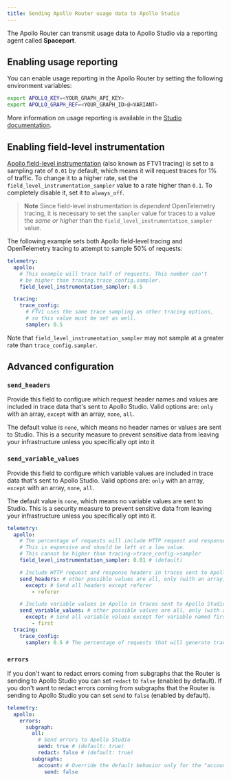 ```yaml
---
title: Sending Apollo Router usage data to Apollo Studio
---
```


The Apollo Router can transmit usage data to Apollo Studio via a reporting agent called **Spaceport**.

## Enabling usage reporting

You can enable usage reporting in the Apollo Router by setting the following environment variables:

```bash
export APOLLO_KEY=<YOUR_GRAPH_API_KEY>
export APOLLO_GRAPH_REF=<YOUR_GRAPH_ID>@<VARIANT>
```

More information on usage reporting is available in the [Studio documentation](/studio/metrics/usage-reporting/).

## Enabling field-level instrumentation

[Apollo field-level instrumentation](https://www.apollographql.com/docs/federation/metrics) (also known as FTV1 tracing) is set to a sampling rate of `0.01` by default, which means it will request traces for 1% of traffic. To change it to a higher rate, set the `field_level_instrumentation_sampler` value to a rate higher than `0.1`. To completely disable it, set it to `always_off`.

> **Note**
> Since field-level instrumentation is _dependent_ OpenTelemetry tracing, it is necessary to set the `sampler` value for traces to a value the _same or higher_ than the `field_level_instrumentation_sampler` value.

The following example sets both Apollo field-level tracing and OpenTelemetry tracing to attempt to sample 50% of requests:

```yaml
telemetry:
  apollo:
    # This example will trace half of requests. This number can't
    # be higher than tracing.trace_config.sampler.
    field_level_instrumentation_sampler: 0.5

  tracing:
    trace_config:
      # FTV1 uses the same trace sampling as other tracing options,
      # so this value must be set as well.
      sampler: 0.5
```

Note that `field_level_instrumentation_sampler` may not sample at a greater rate than `trace_config.sampler`.

## Advanced configuration

### `send_headers`

Provide this field to configure which request header names and values are included in trace data that's sent to Apollo Studio. Valid options are: `only` with an array, `except` with an array, `none`, `all`.

The default value is `none`, which means no header names or values are sent to Studio. This is a security measure to prevent sensitive data from leaving your infrastructure unless you specifically opt into it

### `send_variable_values`

Provide this field to configure which variable values are included in trace data that's sent to Apollo Studio. Valid options are: `only` with an array, `except` with an array, `none`, `all`.

The default value is `none`, which means no variable values are sent to Studio. This is a security measure to prevent sensitive data from leaving your infrastructure unless you specifically opt into it.

```yaml title="router.yaml"
telemetry:
  apollo:
    # The percentage of requests will include HTTP request and response headers in traces sent to Apollo Studio.
    # This is expensive and should be left at a low value.
    # This cannot be higher than tracing->trace_config->sampler
    field_level_instrumentation_sampler: 0.01 # (default)

    # Include HTTP request and response headers in traces sent to Apollo Studio
    send_headers: # other possible values are all, only (with an array), except (with an array), none (by default)
      except: # Send all headers except referer
        - referer

    # Include variable values in Apollo in traces sent to Apollo Studio
    send_variable_values: # other possible values are all, only (with an array), except (with an array), none (by default)
      except: # Send all variable values except for variable named first
        - first
  tracing:
    trace_config:
      sampler: 0.5 # The percentage of requests that will generate traces (a rate or `always_on` or `always_off`)
```

### `errors`

If you don't want to redact errors coming from subgraphs that the Router is sending to Apollo Studio you can set `redact` to `false` (enabled by default).
If you don't want to redact errors coming from subgraphs that the Router is sending to Apollo Studio you can set `send` to `false` (enabled by default).

```yaml title="router.yaml"
telemetry:
  apollo:
    errors:
      subgraph:
        all:
          # Send errors to Apollo Studio
          send: true # (default: true)
          redact: false # (default: true)
        subgraphs:
          account: # Override the default behavior only for the "account" subgraph
            send: false
```
